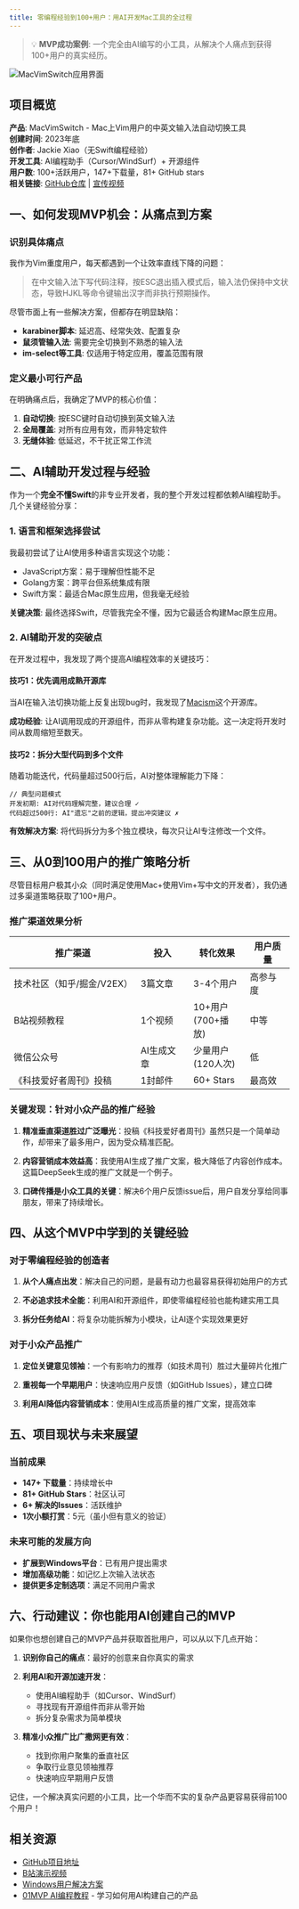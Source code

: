 ```yaml
---
title: 零编程经验到100+用户：用AI开发Mac工具的全过程
---
```


> 💡 **MVP成功案例**: 一个完全由AI编写的小工具，从解决个人痛点到获得100+用户的真实经历。

![MacVimSwitch应用界面](/images/macvimswitch-ai-written-mac-app-100plus-users.002.png)

## 项目概览

**产品**: MacVimSwitch - Mac上Vim用户的中英文输入法自动切换工具  
**创建时间**: 2023年底  
**创作者**: Jackie Xiao（无Swift编程经验）  
**开发工具**: AI编程助手（Cursor/WindSurf）+ 开源组件  
**用户数**: 100+活跃用户，147+下载量，81+ GitHub stars  
**相关链接**: [GitHub仓库](https://github.com/Jackiexiao/macvimswitch) | [宣传视频](https://www.bilibili.com/video/BV1DRwTeKEcx?t=35.0)

## 一、如何发现MVP机会：从痛点到方案

### 识别具体痛点

我作为Vim重度用户，每天都遇到一个让效率直线下降的问题：

> 在中文输入法下写代码注释，按ESC退出插入模式后，输入法仍保持中文状态，导致HJKL等命令键输出汉字而非执行预期操作。

尽管市面上有一些解决方案，但都存在明显缺陷：
- **karabiner脚本**: 延迟高、经常失效、配置复杂
- **鼠须管输入法**: 需要完全切换到不熟悉的输入法
- **im-select等工具**: 仅适用于特定应用，覆盖范围有限

### 定义最小可行产品

在明确痛点后，我确定了MVP的核心价值：

1. **自动切换**: 按ESC键时自动切换到英文输入法
2. **全局覆盖**: 对所有应用有效，而非特定软件
3. **无缝体验**: 低延迟，不干扰正常工作流

## 二、AI辅助开发过程与经验

作为一个**完全不懂Swift**的非专业开发者，我的整个开发过程都依赖AI编程助手。几个关键经验分享：

### 1. 语言和框架选择尝试

我最初尝试了让AI使用多种语言实现这个功能：
- JavaScript方案：易于理解但性能不足
- Golang方案：跨平台但系统集成有限
- Swift方案：最适合Mac原生应用，但我毫无经验

**关键决策**: 最终选择Swift，尽管我完全不懂，因为它最适合构建Mac原生应用。

### 2. AI辅助开发的突破点

在开发过程中，我发现了两个提高AI编程效率的关键技巧：

#### 技巧1：优先调用成熟开源库

当AI在输入法切换功能上反复出现bug时，我发现了[Macism](https://github.com/laishulu/macism)这个开源库。

**成功经验**: 让AI调用现成的开源组件，而非从零构建复杂功能。这一决定将开发时间从数周缩短至数天。

#### 技巧2：拆分大型代码到多个文件

随着功能迭代，代码量超过500行后，AI对整体理解能力下降：

```
// 典型问题模式
开发初期: AI对代码理解完整，建议合理 ✓
代码超过500行: AI"遗忘"之前的逻辑，提出冲突建议 ✗
```

**有效解决方案**: 将代码拆分为多个独立模块，每次只让AI专注修改一个文件。

## 三、从0到100用户的推广策略分析

尽管目标用户极其小众（同时满足使用Mac+使用Vim+写中文的开发者），我仍通过多渠道策略获取了100+用户。

### 推广渠道效果分析

| 推广渠道 | 投入 | 转化效果 | 用户质量 |
|----------|------|----------|----------|
| 技术社区（知乎/掘金/V2EX） | 3篇文章 | 3-4个用户 | 高参与度 |
| B站视频教程 | 1个视频 | 10+用户<br/>(700+播放) | 中等 |
| 微信公众号 | AI生成文章 | 少量用户<br/>(120人次) | 低 |
| 《科技爱好者周刊》投稿 | 1封邮件 | 60+ Stars | 最高效 |

### 关键发现：针对小众产品的推广经验

1. **精准垂直渠道胜过广泛曝光**：投稿《科技爱好者周刊》虽然只是一个简单动作，却带来了最多用户，因为受众精准匹配。

2. **内容营销成本效益高**：我使用AI生成了推广文案，极大降低了内容创作成本。这篇DeepSeek生成的推广文就是一个例子。

3. **口碑传播是小众工具的关键**：解决6个用户反馈issue后，用户自发分享给同事朋友，带来了持续增长。

## 四、从这个MVP中学到的关键经验

### 对于零编程经验的创造者

1. **从个人痛点出发**：解决自己的问题，是最有动力也最容易获得初始用户的方式

2. **不必追求技术全能**：利用AI和开源组件，即使零编程经验也能构建实用工具

3. **拆分任务给AI**：将复杂功能拆解为小模块，让AI逐个实现效果更好

### 对于小众产品推广

1. **定位关键意见领袖**：一个有影响力的推荐（如技术周刊）胜过大量碎片化推广

2. **重视每一个早期用户**：快速响应用户反馈（如GitHub Issues），建立口碑

3. **利用AI降低内容营销成本**：使用AI生成高质量的推广文案，提高效率

## 五、项目现状与未来展望

### 当前成果

- **147+ 下载量**：持续增长中
- **81+ GitHub Stars**：社区认可
- **6+ 解决的Issues**：活跃维护
- **1次小额打赏**：5元（虽小但有意义的验证）

### 未来可能的发展方向

- **扩展到Windows平台**：已有用户提出需求
- **增加高级功能**：如记忆上次输入法状态
- **提供更多定制选项**：满足不同用户需求

## 六、行动建议：你也能用AI创建自己的MVP

如果你也想创建自己的MVP产品并获取首批用户，可以从以下几点开始：

1. **识别你自己的痛点**：最好的创意来自你真实的需求

2. **利用AI和开源加速开发**：
   - 使用AI编程助手（如Cursor、WindSurf）
   - 寻找现有开源组件而非从零开始
   - 拆分复杂需求为简单模块

3. **精准小众推广比广撒网更有效**：
   - 找到你用户聚集的垂直社区
   - 争取行业意见领袖推荐
   - 快速响应早期用户反馈

记住，一个解决真实问题的小工具，比一个华而不实的复杂产品更容易获得前100个用户！

## 相关资源

- [GitHub项目地址](https://github.com/jackiexiao/macvimswitch)  
- [B站演示视频](https://www.bilibili.com/video/BV1DRwTeKEcx/)
- [Windows用户解决方案](https://www.zhihu.com/question/303850876/answer/1421313587)
- [01MVP AI编程教程](/resources/ai-programming-tutorials) - 学习如何用AI构建自己的产品

